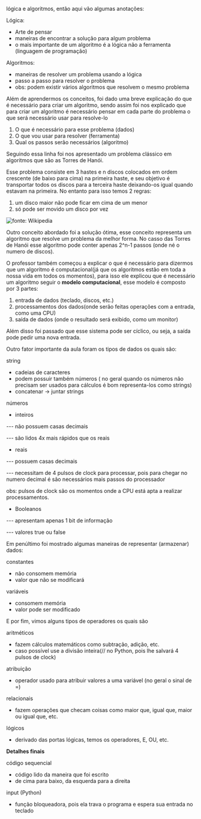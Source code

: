 





lógica e algoritmos, então aqui vão algumas anotações:

Lógica:

-   Arte de pensar
-   maneiras de encontrar a solução para algum problema
-   o mais importante de um algoritmo é a lógica não a ferramenta
    (linguagem de programação)

Algoritmos:

-   maneiras de resolver um problema usando a lógica
-   passo a passo para resolver o problema
-   obs: podem existir vários algoritmos que resolvem o mesmo problema

Além de aprendermos os conceitos, foi dado uma breve explicação do que é
necessário para criar um algoritmo, sendo assim foi nos explicado que
para criar um algoritmo é necessário pensar em cada parte do problema o
que será necessário usar para resolve-lo

1.  O que é necessário para esse problema (dados)
2.  O que vou usar para resolver (ferramenta)
3.  Qual os passos serão necessários (algoritmo)








Seguindo essa linha foi nos apresentado um problema clássico em
algoritmos que são as Torres de Hanói.

Esse problema consiste em 3 hastes e n discos colocados em ordem
crescente (de baixo para cima) na primeira haste, e seu objetivo é
transportar todos os discos para a terceira haste deixando-os igual
quando estavam na primeira. No entanto para isso temos 2 regras:

1.  um disco maior não pode ficar em cima de um menor
2.  só pode ser movido um disco por vez

![fonte: Wikipedia](image_0.png)








Outro conceito abordado foi a solução ótima, esse conceito representa um
algoritmo que resolve um problema da melhor forma. No casso das Torres
de Hanói esse algoritmo pode conter apenas 2\^n-1 passos (onde né o
numero de discos).








O professor também começou a explicar o que é necessário para dizermos
que um algoritmo é computacional(já que os algoritmos estão em toda a
nossa vida em todos os momentos), para isso ele explicou que é
necessário um algoritmo seguir o **modelo computacional**, esse modelo é
composto por 3 partes:

1.  entrada de dados (teclado, discos, etc.)
2.  processamentos dos dados(onde serão feitas operações com a entrada,
    como uma CPU)
3.  saída de dados (onde o resultado será exibido, como um monitor)

Além disso foi passado que esse sistema pode ser cíclico, ou seja, a
saída pode pedir uma nova entrada.








Outro fator importante da aula foram os tipos de dados os quais são:

string

-   cadeias de caracteres
-   podem possuir também números ( no geral quando os números não
    precisam ser usados para cálculos é bom representa-los como strings)
-   concatenar → juntar strings

números

-   inteiros

--- não possuem casas decimais

--- são lidos 4x mais rápidos que os reais

-   reais

--- possuem casas decimais

--- necessitam de 4 pulsos de clock para processar, pois para chegar no
numero decimal é são necessários mais passos do processador

obs: pulsos de clock são os momentos onde a CPU está apta a realizar
processamentos.

-   Booleanos

--- apresentam apenas 1 bit de informação

--- valores true ou false








Em penúltimo foi mostrado algumas maneiras de representar (armazenar)
dados:

constantes

-   não consomem memória
-   valor que não se modificará

variáveis

-   consomem memória
-   valor pode ser modificado








E por fim, vimos alguns tipos de operadores os quais são

aritméticos

-   fazem cálculos matemáticos como subtração, adição, etc.
-   caso possível use a divisão inteira(// no Python, pois lhe salvará 4
    pulsos de clock)

atribuição

-   operador usado para atribuir valores a uma variável (no geral o
    sinal de =)

relacionais

-   fazem operações que checam coisas como maior que, igual que, maior
    ou igual que, etc.

lógicos

-   derivado das portas lógicas, temos os operadores, E, OU, etc.








**Detalhes finais**

código sequencial

-   código lido da maneira que foi escrito
-   de cima para baixo, da esquerda para a direita

input (Python)

-   função bloqueadora, pois ela trava o programa e espera sua entrada
    no teclado


